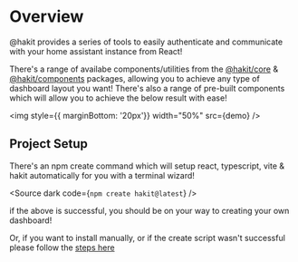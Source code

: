 
<Meta title="INTRODUCTION/Overview" />

# Overview

@hakit provides a series of tools to easily authenticate and communicate with your home assistant instance from React!

There's a range of availabe components/utilities from the [@hakit/core](https://www.npmjs.com/package/@hakit/core) & [@hakit/components](https://www.npmjs.com/package/@hakit/components) packages, allowing you to achieve any type of dashboard layout you want! There's also a range of pre-built components which will allow you to achieve the below result with ease!

<img style={{ marginBottom: '20px'}} width="50%" src={demo} />

## Project Setup
There's an npm create command which will setup react, typescript, vite & hakit automatically for you with a terminal wizard!

<Source dark code={`npm create hakit@latest`} />

if the above is successful, you should be on your way to creating your own dashboard!

Or, if you want to install manually, or if the create script wasn't successful please follow the [steps here](/docs/introduction-getting-started--docs)
